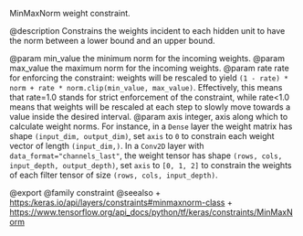 MinMaxNorm weight constraint.

@description
Constrains the weights incident to each hidden unit
to have the norm between a lower bound and an upper bound.

@param min_value the minimum norm for the incoming weights.
@param max_value the maximum norm for the incoming weights.
@param rate rate for enforcing the constraint: weights will be
    rescaled to yield
    `(1 - rate) * norm + rate * norm.clip(min_value, max_value)`.
    Effectively, this means that rate=1.0 stands for strict
    enforcement of the constraint, while rate<1.0 means that
    weights will be rescaled at each step to slowly move
    towards a value inside the desired interval.
@param axis integer, axis along which to calculate weight norms.
    For instance, in a `Dense` layer the weight matrix
    has shape `(input_dim, output_dim)`,
    set `axis` to `0` to constrain each weight vector
    of length `(input_dim,)`.
    In a `Conv2D` layer with `data_format="channels_last"`,
    the weight tensor has shape
    `(rows, cols, input_depth, output_depth)`,
    set `axis` to `[0, 1, 2]`
    to constrain the weights of each filter tensor of size
    `(rows, cols, input_depth)`.

@export
@family constraint
@seealso
+ <https:/keras.io/api/layers/constraints#minmaxnorm-class>
+ <https://www.tensorflow.org/api_docs/python/tf/keras/constraints/MinMaxNorm>
